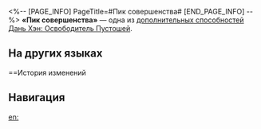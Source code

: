 <%-- [PAGE_INFO]
PageTitle=#Пик совершенства#
[END_PAGE_INFO] --%>
{{Навык Инфобокс
|Название         = Пик совершенства
|Изображение      = След Пик совершенства.png
|Персонаж         = Дань Хэн Освободитель Пустошей
|Тип              = Доп. способность
|Возвышение       = 6
|Длительность     = 
|Описание         = Во время своего действия Душа дракона накладывает на союзника с наименьшим текущим значением щита щит, который может поглотить урон, равный 5% от силы атаки Дань Хэна: Освободителя Пустошей плюс 100 ед. Повторное получение щита Дань Хэна: Освободителя Пустошей повышает его эффект на такую же величину, но не превышая 300% от наложенного навыком текущего щита. Во время своего хода усиленная Душа дракона дополнительно наносит 1 раз противнику с наибольшим НР {{Доп эффект|дополнительный урон}} сходного с Соратником типа, равный 40% от силы атаки Соратника.
|Свойство1        = 
|Масштабирование1 = 
}}
'''«Пик совершенства»''' — одна из [[дополнительная способность|дополнительных способностей]] [[Дань Хэн: Освободитель Пустошей]].

==На других языках==
{{На других языках
|en   = Sublimity
|zhs  = 峥嵘
|zht  = 崢嶸
|ja   = {{Rubi|屹立|きつりつ}}
|ko   = 가파른 산세
|es   = Magnificencia
|fr   = Magnificence
|ru   = Пик совершенства
|th   = Sublimity
|vi   = Hùng Vĩ
|de   = Majestätisch
|id   = Sublimity
|pt   = Sublimidade
}}

==История изменений
{{История изменений|3.6}}

==Навигация==
{{Навык Навбокс|Дань Хэн Освободитель Пустошей}}

[[en:]]